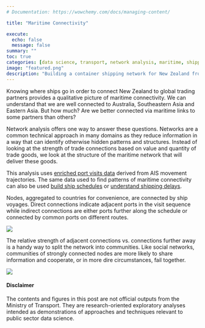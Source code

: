 ```yaml
---
# Documentation: https://wowchemy.com/docs/managing-content/

title: "Maritime Connectivity"

execute:
  echo: false
  message: false
summary: ""
toc: true
categories: [data science, transport, network analysis, maritime, shipping, ais]
image: "featured.png"
description: "Building a container shipping network for New Zealand from AIS data."
---
```

Knowing where ships go in order to connect New Zealand to global trading partners provides a qualitative picture of maritime connectivity. We can understand that we are well connected to Australia, Southeastern Asia and Eastern Asia. But how much? Are we better connected via maritime links to some partners than others? 

Network analysis offers one way to answer these questions. Networks are a common technical approach in many domains as they reduce information in a way that can identify otherwise hidden patterns and structures. Instead of looking at the strength of trade connections based on value and quantity of trade goods, we look at the structure of the maritime network that will deliver these goods. 

This analysis uses [enriched port visits data](https://shriv-portfolio.netlify.app/articles/maritime-data-enrichment/) derived from AIS movement trajectories. The same data used to find patterns of maritime connectivity can also be used [build ship schedules](https://shriv-portfolio.netlify.app/projects/shipping-schedules/) or [understand shipping delays](https://shriv-portfolio.netlify.app/projects/shipping-delays/). 

Nodes, aggregated to countries for convenience, are connected by ship voyages. Direct connections indicate adjacent ports in the visit sequence while indirect connections are either ports further along the schedule or connected by common ports on different routes. 

![](ship-movements-networks.png)

The relative strength of adjacent connections vs. connections further away is a handy way to split the network into communities. Like social networks, communities of strongly connected nodes are more likely to share information and cooperate, or in more dire circumstances, fail together. 

![](maritime-network.png)


#### Disclaimer
The contents and figures in this post are not official outputs from the Ministry of Transport. They are research-oriented exploratory analyses intended as demonstrations of approaches and techniques relevant to public sector data science. 